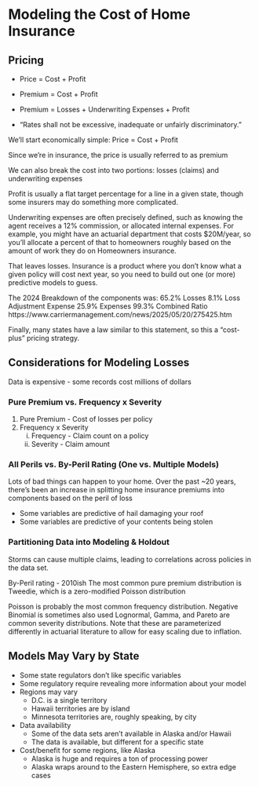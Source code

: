 # Modeling the Cost of Home Insurance {background-color="#A1D6F4"}

## Pricing {background-color="#A1D6F4"}

::: {.incremental}

- Price = Cost + Profit

- Premium = Cost + Profit

- Premium = Losses + Underwriting Expenses + Profit

- "Rates shall not be excessive, inadequate or unfairly discriminatory."

:::

::: {.notes}
We'll start economically simple: Price = Cost + Profit

Since we're in insurance, the price is usually referred to as premium

We can also break the cost into two portions: losses (claims) and underwriting expenses

Profit is usually a flat target percentage for a line in a given state, though some insurers may do something more complicated.

Underwriting expenses are often precisely defined, such as knowing the agent receives a 12% commission, or allocated internal expenses. For example, you might have an actuarial department that costs $20M/year, so you'll allocate a percent of that to homeowners roughly based on the amount of work they do on Homeowners insurance.

That leaves losses. Insurance is a product where you don't know what a given policy will cost next year, so you need to build out one (or more) predictive models to guess.

The 2024 Breakdown of the components was:
65.2% Losses
8.1% Loss Adjustment Expense
25.9% Expenses
99.3% Combined Ratio
https://www.carriermanagement.com/news/2025/05/20/275425.htm

Finally, many states have a law similar to this statement, so this a "cost-plus" pricing strategy.

:::

## Considerations for Modeling Losses {background-color="#A1D6F4"}

::: {.fragment}
Data is expensive - some records cost millions of dollars
:::

::: {.fragment}

### Pure Premium vs. Frequency x Severity

::: {.incremental}

1) Pure Premium - Cost of losses per policy
2) Frequency x Severity
    i) Frequency - Claim count on a policy
    ii) Severity - Claim amount
:::

:::


::: {.fragment}

### All Perils vs. By-Peril Rating (One vs. Multiple Models)

::: {.incremental}
Lots of bad things can happen to your home. Over the past ~20 years, there's been an increase in splitting home insurance premiums into components based on the peril of loss

- Some variables are predictive of hail damaging your roof
- Some variables are predictive of your contents being stolen

:::

:::

::: {.fragment}

### Partitioning Data into Modeling & Holdout

::: {.fragment}

Storms can cause multiple claims, leading to correlations across policies in the data set.
:::

:::

::: {.notes}
By-Peril rating - 2010ish
The most common pure premium distribution is Tweedie, which is a zero-modified Poisson distribution

Poisson is probably the most common frequency distribution. Negative Binomial is sometimes also used
Lognormal, Gamma, and Pareto are common severity distributions. Note that these are parameterized differently in actuarial literature to allow for easy scaling due to inflation.

:::

## Models May Vary by State {background-color="#A1D6F4"}

::: {.incremental}
- Some state regulators don't like specific variables
- Some regulatory require revealing more information about your model
- Regions may vary
  - D.C. is a single territory
  - Hawaii territories are by island
  - Minnesota territories are, roughly speaking, by city
- Data availability
  - Some of the data sets aren't available in Alaska and/or Hawaii
  - The data is available, but different for a specific state
- Cost/benefit for some regions, like Alaska
  - Alaska is huge and requires a ton of processing power
  - Alaska wraps around to the Eastern Hemisphere, so extra edge cases

:::
